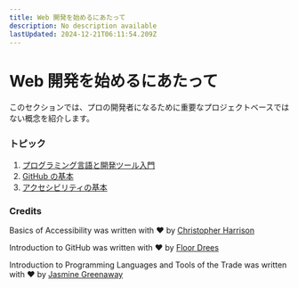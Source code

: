 ```yaml
---
title: Web 開発を始めるにあたって
description: No description available
lastUpdated: 2024-12-21T06:11:54.209Z
---
```


# Web 開発を始めるにあたって

このセクションでは、プロの開発者になるために重要なプロジェクトベースではない概念を紹介します。

### トピック

1. [プログラミング言語と開発ツール入門](../1-intro-to-programming-languages/translations/README.ja.md)
2. [GitHub の基本](../2-github-basics/translatiions/README.ja.md)
3. [アクセシビリティの基本](../3-accessibility/translations/README.ja.md)

### Credits

Basics of Accessibility was written with ♥️ by [Christopher Harrison](https://twitter.com/geektrainer)

Introduction to GitHub was written with ♥️ by [Floor Drees](https://twitter.com/floordrees)

Introduction to Programming Languages and Tools of the Trade was written with ♥️ by [Jasmine Greenaway](https://twitter.com/paladique)

